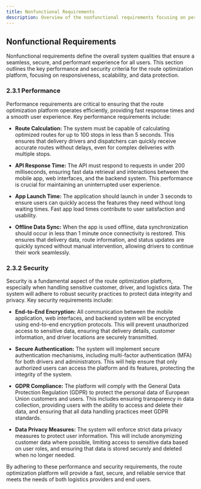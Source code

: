 ```yaml
---
title: Nonfunctional Requirements
description: Overview of the nonfunctional requirements focusing on performance, security, and overall system reliability.
---
```


## Nonfunctional Requirements

Nonfunctional requirements define the overall system qualities that ensure a seamless, secure, and performant experience for all users. This section outlines the key performance and security criteria for the route optimization platform, focusing on responsiveness, scalability, and data protection.

### 2.3.1 Performance

Performance requirements are critical to ensuring that the route optimization platform operates efficiently, providing fast response times and a smooth user experience. Key performance requirements include:

- **Route Calculation:** The system must be capable of calculating optimized routes for up to 100 stops in less than 5 seconds. This ensures that delivery drivers and dispatchers can quickly receive accurate routes without delays, even for complex deliveries with multiple stops.
  
- **API Response Time:** The API must respond to requests in under 200 milliseconds, ensuring fast data retrieval and interactions between the mobile app, web interfaces, and the backend system. This performance is crucial for maintaining an uninterrupted user experience.

- **App Launch Time:** The application should launch in under 3 seconds to ensure users can quickly access the features they need without long waiting times. Fast app load times contribute to user satisfaction and usability.

- **Offline Data Sync:** When the app is used offline, data synchronization should occur in less than 1 minute once connectivity is restored. This ensures that delivery data, route information, and status updates are quickly synced without manual intervention, allowing drivers to continue their work seamlessly.

### 2.3.2 Security

Security is a fundamental aspect of the route optimization platform, especially when handling sensitive customer, driver, and logistics data. The system will adhere to robust security practices to protect data integrity and privacy. Key security requirements include:

- **End-to-End Encryption:** All communication between the mobile application, web interfaces, and backend system will be encrypted using end-to-end encryption protocols. This will prevent unauthorized access to sensitive data, ensuring that delivery details, customer information, and driver locations are securely transmitted.

- **Secure Authentication:** The system will implement secure authentication mechanisms, including multi-factor authentication (MFA) for both drivers and administrators. This will help ensure that only authorized users can access the platform and its features, protecting the integrity of the system.

- **GDPR Compliance:** The platform will comply with the General Data Protection Regulation (GDPR) to protect the personal data of European Union customers and users. This includes ensuring transparency in data collection, providing users with the ability to access and delete their data, and ensuring that all data handling practices meet GDPR standards.

- **Data Privacy Measures:** The system will enforce strict data privacy measures to protect user information. This will include anonymizing customer data where possible, limiting access to sensitive data based on user roles, and ensuring that data is stored securely and deleted when no longer needed.

By adhering to these performance and security requirements, the route optimization platform will provide a fast, secure, and reliable service that meets the needs of both logistics providers and end users.
